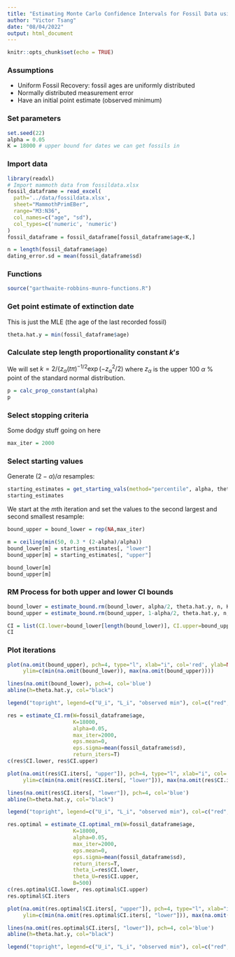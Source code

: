 ---
title: "Estimating Monte Carlo Confidence Intervals for Fossil Data using Garthwaite 1992"
author: "Victor Tsang"
date: "08/04/2022"
output: html_document
---

```{r setup, include=FALSE}
knitr::opts_chunk$set(echo = TRUE)
```

### Assumptions

* Uniform Fossil Recovery: fossil ages are uniformly distributed
* Normally distributed measurement error
* Have an initial point estimate (observed minimum)

### Set parameters

```{r}
set.seed(22)
alpha = 0.05
K = 18000 # upper bound for dates we can get fossils in
```

### Import data

```{r}
library(readxl)
# Import mammoth data from fossildata.xlsx
fossil_dataframe = read_excel(
  path='../data/fossildata.xlsx', 
  sheet="MammothPrimEBer", 
  range="M3:N36", 
  col_names=c("age", "sd"), 
  col_types=c('numeric', 'numeric')
)
fossil_dataframe = fossil_dataframe[fossil_dataframe$age<K,]

n = length(fossil_dataframe$age)
dating_error.sd = mean(fossil_dataframe$sd)
```


### Functions

```{r}
source("garthwaite-robbins-munro-functions.R")
```


### Get point estimate of extinction date

This is just the MLE (the age of the last recorded fossil)

```{r}
theta.hat.y = min(fossil_dataframe$age)
```


### Calculate step length proportionality constant $k's$

We will set $k = 2/\{ z_\alpha (t\pi)^{-1/2}\exp{(-z_\alpha^2/2)}$ where $z_\alpha$ is the upper 100 $\alpha$ % point of the standard normal distribution.

```{r}
p = calc_prop_constant(alpha)
p
```


### Select stopping criteria

Some dodgy stuff going on here

```{r}
max_iter = 2000
```


### Select starting values

Generate $(2 - \alpha) / \alpha$ resamples:

```{r}
starting_estimates = get_starting_vals(method="percentile", alpha, theta.hat.y, n, K, eps.mean=0, eps.sigma=dating_error.sd)
starting_estimates
```

We start at the $m$th iteration and set the values to the second largest and second smallest resample:

```{r}
bound_upper = bound_lower = rep(NA,max_iter)

m = ceiling(min(50, 0.3 * (2-alpha)/alpha))
bound_lower[m] = starting_estimates[, "lower"]
bound_upper[m] = starting_estimates[, "upper"]

bound_lower[m]
bound_upper[m]
```

### RM Process for both upper and lower CI bounds


```{r}
bound_lower = estimate_bound.rm(bound_lower, alpha/2, theta.hat.y, n, K, p, m, max_var=0.2*dating_error.sd, max_iter, eps.mean=0, eps.sigma=dating_error.sd)
bound_upper = estimate_bound.rm(bound_upper, 1-alpha/2, theta.hat.y, n, K, p, m, max_var=0.2*dating_error.sd, max_iter, eps.mean=0, eps.sigma=dating_error.sd)

CI = list(CI.lower=bound_lower[length(bound_lower)], CI.upper=bound_upper[length(bound_upper)])
CI
```


### Plot iterations

```{r}
plot(na.omit(bound_upper), pch=4, type="l", xlab="i", col='red', ylab=NA, main="CI Convergence",
     ylim=c(min(na.omit(bound_lower)), max(na.omit(bound_upper))))

lines(na.omit(bound_lower), pch=4, col='blue')
abline(h=theta.hat.y, col="black")

legend("topright", legend=c("U_i", "L_i", "observed min"), col=c("red", "blue", "black"), lty=c(1,1,1))
```

```{r}
res = estimate_CI.rm(W=fossil_dataframe$age,
                     K=18000,
                     alpha=0.05,
                     max_iter=2000,
                     eps.mean=0,
                     eps.sigma=mean(fossil_dataframe$sd),
                     return_iters=T)
c(res$CI.lower, res$CI.upper)
```

```{r}
plot(na.omit(res$CI.iters[, "upper"]), pch=4, type="l", xlab="i", col='red', ylab=NA, main="CI Convergence",
     ylim=c(min(na.omit(res$CI.iters[, "lower"])), max(na.omit(res$CI.iters[, "upper"]))))

lines(na.omit(res$CI.iters[, "lower"]), pch=4, col='blue')
abline(h=theta.hat.y, col="black")

legend("topright", legend=c("U_i", "L_i", "observed min"), col=c("red", "blue", "black"), lty=c(1,1,1))
```

```{r}
res.optimal = estimate_CI.optimal_rm(W=fossil_dataframe$age,
                     K=18000,
                     alpha=0.05,
                     max_iter=2000,
                     eps.mean=0,
                     eps.sigma=mean(fossil_dataframe$sd),
                     return_iters=T,
                     theta_L=res$CI.lower,
                     theta_U=res$CI.upper,
                     B=500)
c(res.optimal$CI.lower, res.optimal$CI.upper)
res.optimal$CI.iters
```

```{r}
plot(na.omit(res.optimal$CI.iters[, "upper"]), pch=4, type="l", xlab="i", col='red', ylab=NA, main="CI Convergence",
     ylim=c(min(na.omit(res.optimal$CI.iters[, "lower"])), max(na.omit(res.optimal$CI.iters[, "upper"]))))

lines(na.omit(res.optimal$CI.iters[, "lower"]), pch=4, col='blue')
abline(h=theta.hat.y, col="black")

legend("topright", legend=c("U_i", "L_i", "observed min"), col=c("red", "blue", "black"), lty=c(1,1,1))
```


